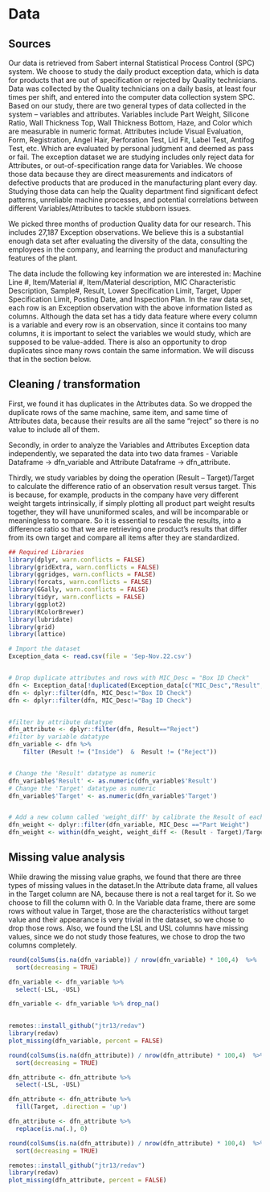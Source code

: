 # Data 

## Sources
Our data is retrieved from Sabert internal Statistical Process Control (SPC) system. We choose to study the daily product exception data, which is data for products that are out of specification or rejected by Quality technicians. Data was collected by the Quality technicians on a daily basis, at least four times per shift, and entered into the computer data collection system SPC.
Based on our study, there are two general types of data collected in the system – variables and attributes. Variables include Part Weight, Silicone Ratio, Wall Thickness Top, Wall Thickness Bottom, Haze, and Color which are measurable in numeric format. Attributes include Visual Evaluation, Form, Registration, Angel Hair, Perforation Test, Lid Fit, Label Test, Antifog Test, etc. Which are evaluated by personal judgment and deemed as pass or fail. The exception dataset we are studying includes only reject data for Attributes, or out-of-specification range data for Variables. We choose those data because they are direct measurements and indicators of defective products that are produced in the manufacturing plant every day. Studying those data can help the Quality department find significant defect patterns, unreliable machine processes, and potential correlations between different Variables/Attributes to tackle stubborn issues.
 
We picked three months of production Quality data for our research. This includes 27,187 Exception observations. We believe this is a substantial enough data set after evaluating the diversity of the data, consulting the employees in the company, and learning the product and manufacturing features of the plant.
 
The data include the following key information we are interested in: Machine Line #, Item/Material #, Item/Material description, MIC Characteristic Description, Sample#, Result, Lower Specification Limit, Target, Upper Specification Limit, Posting Date, and Inspection Plan. In the raw data set, each row is an Exception observation with the above information listed as columns. Although the data set has a tidy data feature where every column is a variable and every row is an observation, since it contains too many columns, it is important to select the variables we would study, which are supposed to be value-added. There is also an opportunity to drop duplicates since many rows contain the same information. We will discuss that in the section below.
 


## Cleaning / transformation

First, we found it has duplicates in the Attributes data. So we dropped the duplicate rows of the same machine, same item, and same time of Attributes data, because their results are all the same “reject” so there is no value to include all of them.

Secondly, in order to analyze the Variables and Attributes Exception data independently, we separated the data into two data frames - Variable Dataframe -> dfn_variable and Attribute Dataframe -> dfn_attribute.

Thirdly, we study variables by doing the operation (Result – Target)/Target to calculate the difference ratio of an observation result versus target. This is because, for example, products in the company have very different weight targets intrinsically, if simply plotting all product part weight results together, they will have ununiformed scales, and will be incomparable or meaningless to compare. So it is essential to rescale the results, into a difference ratio so that we are retrieving one product’s results that differ from its own target and compare all items after they are standardized.


```r
## Required Libraries
library(dplyr, warn.conflicts = FALSE)
library(gridExtra, warn.conflicts = FALSE)
library(ggridges, warn.conflicts = FALSE)
library(forcats, warn.conflicts = FALSE)
library(GGally, warn.conflicts = FALSE)
library(tidyr, warn.conflicts = FALSE)
library(ggplot2)
library(RColorBrewer)
library(lubridate)
library(grid)
library(lattice)
```


```r
# Import the dataset
Exception_data <- read.csv(file = 'Sep-Nov.22.csv')


# Drop duplicate attributes and rows with MIC_Desc = "Box ID Check"
dfn <- Exception_data[!duplicated(Exception_data[c("MIC_Desc","Result","PostingDate")]),] 
dfn <- dplyr::filter(dfn, MIC_Desc!="Box ID Check")
dfn <- dplyr::filter(dfn, MIC_Desc!="Bag ID Check")


#filter by attribute datatype
dfn_attribute <- dplyr::filter(dfn, Result=="Reject") 
#filter by variable datatype
dfn_variable <- dfn %>% 
    filter (Result != ("Inside")  &  Result != ("Reject"))


# Change the 'Result' datatype as numeric
dfn_variable$'Result' <- as.numeric(dfn_variable$'Result')
# Change the 'Target' datatype as numeric
dfn_variable$'Target' <- as.numeric(dfn_variable$'Target')


# Add a new column called 'weight_diff' by calibrate the Result of each item using (Result - Target)/Target 
dfn_weight <- dplyr::filter(dfn_variable, MIC_Desc =="Part Weight")
dfn_weight <- within(dfn_weight, weight_diff <- (Result - Target)/Target )
```



## Missing value analysis

While drawing the missing value graphs, we found that there are three types of missing values in the dataset.In the Attribute data frame, all values in the Target column are NA, because there is not a real target for it. So we choose to fill the column with 0.
In the Variable data frame, there are some rows without value in Target, those are the characteristics without target value and their appearance is very trivial in the dataset, so we chose to drop those rows. Also, we found the LSL and USL columns have missing values, since we do not study those features, we chose to drop the two columns completely.

```r
round(colSums(is.na(dfn_variable)) / nrow(dfn_variable) * 100,4)  %>%
  sort(decreasing = TRUE) 
```

```r
dfn_variable <- dfn_variable %>%
  select(-LSL, -USL)  

dfn_variable <- dfn_variable %>% drop_na()
  
```


```r
remotes::install_github("jtr13/redav")
library(redav)
plot_missing(dfn_variable, percent = FALSE)
```

```r
round(colSums(is.na(dfn_attribute)) / nrow(dfn_attribute) * 100,4)  %>%
  sort(decreasing = TRUE) 
```

```r
dfn_attribute <- dfn_attribute %>%
  select(-LSL, -USL)  

dfn_attribute <- dfn_attribute %>%
  fill(Target, .direction = 'up')
```

```r
dfn_attribute <- dfn_attribute %>%
  replace(is.na(.), 0)

round(colSums(is.na(dfn_attribute)) / nrow(dfn_attribute) * 100,4)  %>%
  sort(decreasing = TRUE) 
```



```r
remotes::install_github("jtr13/redav")
library(redav)
plot_missing(dfn_attribute, percent = FALSE)
```




